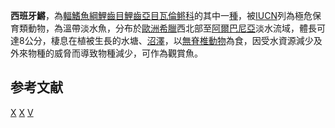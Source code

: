 {{Speciesbox 
| taxon = Valencia letourneuxi
| authority = [[Sauvage|Sauvage]], 1880
| image =
| status = CR
| status_system = IUCN3.1
| synonyms = *''Fundulus letourneuxi'',Sauvage, 1880
}}

'''西班牙鱂'''，為[[輻鰭魚綱|輻鰭魚綱]][[鯉齒目|鯉齒目]][[鯉齒亞目|鯉齒亞目]][[瓦倫鳉科|瓦倫鳉科]]的其中一[[種|種]]，被[[IUCN|IUCN]]列為極危保育類動物，為溫帶淡水魚，分布於[[歐洲|歐洲]][[希臘|希臘]]西北部至[[阿爾巴尼亞|阿爾巴尼亞]]淡水流域，體長可達8公分，棲息在植被生長的水塘、[[沼澤|沼澤]]，以[[無脊椎動物|無脊椎動物]]為食，因受水資源減少及外來物種的威脅而導致物種減少，可作為觀賞魚。

==参考文献==
{{reflist}}
{{Taxonbar}}

[[Category:觀賞魚|X]]
[[Category:西班牙鱂屬|X]]
[[Category:1880年描述的魚類|V]]